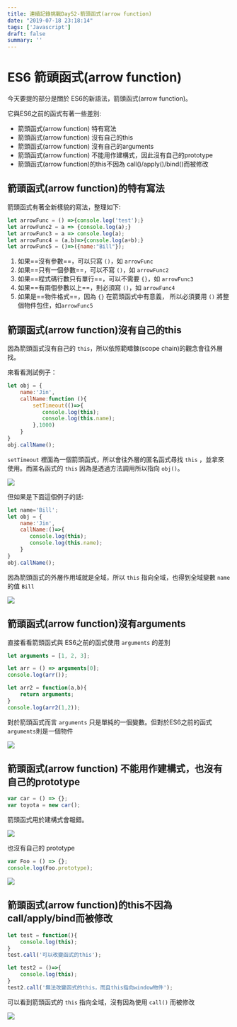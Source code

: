 ```yaml
---
title: 連續記錄挑戰Day52-箭頭函式(arrow function)
date: "2019-07-18 23:18:14"
tags: ['Javascript']
draft: false
summary: ''
---
```


# ES6 箭頭函式(arrow function)

今天要提的部分是關於 ES6的新語法，箭頭函式(arrow function)。

它與ES6之前的函式有著一些差別:

- 箭頭函式(arrow function) 特有寫法
- 箭頭函式(arrow function) 沒有自己的this
- 箭頭函式(arrow function) 沒有自己的arguments
- 箭頭函式(arrow function) 不能用作建構式，因此沒有自己的prototype
- 箭頭函式(arrow function)的this不因為 call()/apply()/bind()而被修改


## 箭頭函式(arrow function)的特有寫法

箭頭函式有著全新樣貌的寫法，整理如下:

```javascript
let arrowFunc = () =>{console.log('test');}
let arrowFunc2 = a => {console.log(a);}
let arrowFunc3 = a => console.log(a);
let arrowFunc4 = (a,b)=>{console.log(a+b);}
let arrowFunc5 = ()=>({name:"Bill"});
```

1. 如果==沒有參數==，可以只寫 `()`，如 `arrowFunc`
2. 如果==只有一個參數==，可以不寫 `()`，如 `arrowFunc2`
3. 如果==程式碼行數只有單行==，可以不需要 `{}`，如 `arrowFunc3`
4. 如果==有兩個參數以上==，則必須寫 `()`，如 `arrowFunc4`
5. 如果是==物件格式==，因為 `{}` 在箭頭函式中有意義， 所以必須要用 `()` 將整個物件包住，如`arrowFunc5`

## 箭頭函式(arrow function)沒有自己的this

因為箭頭函式沒有自己的 `this`，所以依照範疇鍊(scope chain)的觀念會往外層找。

來看看測試例子：

```javascript
let obj = {
    name:'Jin',
    callName:function (){
        setTimeout(()=>{
           console.log(this);
           console.log(this.name);
        },1000)
    }
}
obj.callName();
```

`setTimeout` 裡面為一個箭頭函式，所以會往外層的匿名函式尋找 `this` ，並拿來使用。而匿名函式的 `this` 因為是透過方法調用所以指向 `obj()`。

![](https://i.imgur.com/p3vJcRs.png)

但如果是下面這個例子的話:

```javascript
let name='Bill';
let obj = {
    name:'Jin',
    callName:()=>{
       console.log(this);
       console.log(this.name);
    }
}
obj.callName();
```
因為箭頭函式的外層作用域就是全域，所以 `this` 指向全域，也得到全域變數 `name` 的值 `Bill`

![](https://i.imgur.com/rxiHoiz.png)

## 箭頭函式(arrow function)沒有arguments

直接看看箭頭函式與 ES6之前的函式使用 `arguments` 的差別

```javascript
let arguments = [1, 2, 3];

let arr = () => arguments[0];
console.log(arr()); 

let arr2 = function(a,b){
    return arguments;
} 
console.log(arr2(1,2)); 
```

對於箭頭函式而言 `arguments` 只是單純的一個變數。但對於ES6之前的函式 `arguments`則是一個物件

![](https://i.imgur.com/eCTu9Ba.png)

## 箭頭函式(arrow function) 不能用作建構式，也沒有自己的prototype

```javascript
var car = () => {};
var toyota = new car(); 
```

箭頭函式用於建構式會報錯。

![](https://i.imgur.com/JpwA4m4.png)

也沒有自己的 prototype

```javascript
var Foo = () => {};
console.log(Foo.prototype); 
```

![](https://i.imgur.com/rQ4gCjv.png)

## 箭頭函式(arrow function)的this不因為call/apply/bind而被修改


```javascript
let test = function(){
    console.log(this);
}
test.call('可以改變函式的this');

let test2 = ()=>{
    console.log(this);
}
test2.call('無法改變函式的this，而且this指向window物件');
```

可以看到箭頭函式的 `this` 指向全域，沒有因為使用 `call()` 而被修改

![](https://i.imgur.com/1WDW13j.png)
